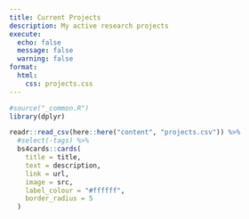 ```yaml
---
title: Current Projects
description: My active research projects
execute: 
  echo: false
  message: false
  warning: false
format:
  html: 
    css: projects.css
---
```


```r
#source("_common.R")
library(dplyr)

readr::read_csv(here::here("content", "projects.csv")) %>% 
  #select(-tags) %>% 
  bs4cards::cards(
    title = title,
    text = description,
    link = url,
    image = src,
    label_colour = "#ffffff",
    border_radius = 5
  )
```